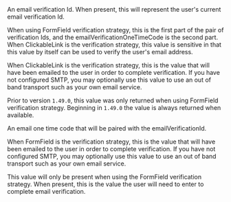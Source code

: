 
<APIField name="emailVerificationId" type="String" since="1.27.0">
  An email verification Id. When present, this will represent the user's current email verification Id.

  When using <InlineFieldValue>FormField</InlineFieldValue> verification strategy, this is the first part of the pair of verification Ids, and the <InlineField>emailVerificationOneTimeCode</InlineField> is the second part. When <InlineFieldValue>ClickableLink</InlineFieldValue> is the verification strategy, this value is sensitive in that this value by itself can be used to verify the user's email address.

  When <InlineFieldValue>ClickableLink</InlineFieldValue> is the verification strategy, this is the value that will have been emailed to the user in order to complete verification. If you have not configured SMTP, you may optionally use this value to use an out of band transport such as your own email service.

  Prior to version `1.49.0`, this value was only returned when using <InlineFieldValue>FormField</InlineFieldValue> verification strategy. Beginning in `1.49.0` the value is always returned when available.
</APIField>

<APIField name="emailVerificationOneTimeCode" type="String" since="1.49.0">
  An email one time code that will be paired with the <InlineField>emailVerificationId</InlineField>.

  When <InlineFieldValue>FormField</InlineFieldValue> is the verification strategy, this is the value that will have been emailed to the user in order to complete verification. If you have not configured SMTP, you may optionally use this value to use an out of band transport such as your own email service.

  This value will only be present when using the <InlineFieldValue>FormField</InlineFieldValue> verification strategy. When present, this is the value the user will need to enter to complete email verification.
</APIField>

